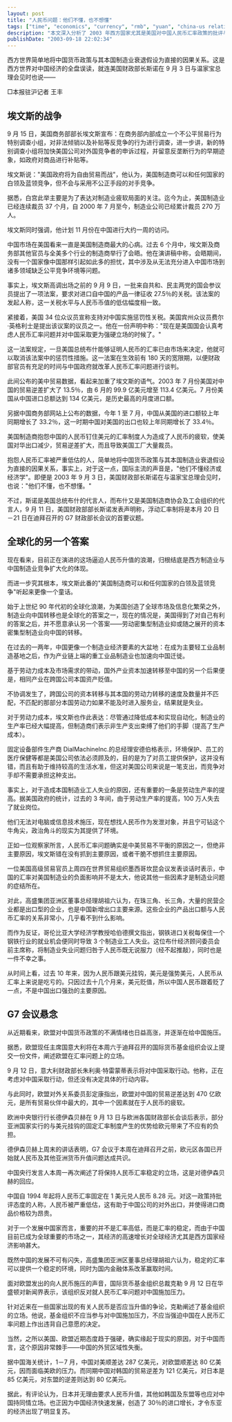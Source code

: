 ```yaml
---
layout: post
title: "人民币问题：他们不懂，也不想懂"
tags: ["time", "economics", "currency", "rmb", "yuan", "china-us relations", "trade", "monetary policy", "g7", "globalization"]
description: "本文深入分析了 2003 年西方国家尤其是美国对中国人民币汇率政策的批评与施压。文章揭示西方世界简单地将中国货币政策与其本国制造业衰退视为直接因果关系的误区。美国商务部部长埃文斯成立贸易行为特别调查小组，美国国会议员提议对中国商品征收 27.5% 惩罚性关税，暗示人民币被低估。然而，专家指出造成美国制造业衰退的主要原因是全球化背景下的产业转移与劳动生产率提高，而非人民币汇率。高盛集团亚洲区总经理胡祖六强调，中国民营出口企业的竞争力与人民币汇率关系极小。文章还分析了欧盟对人民币政策的不满情绪以及即将召开的 G7 会议可能讨论的汇率问题，同时指出中国外贸区域性失衡的现实情况：对美欧顺差与对亚洲邻国逆差并存。国际货币基金组织则反对就人民币汇率问题对中国施加压力。"
publishDate: "2003-09-18 22:02:34"
---
```


西方世界简单地将中国货币政策与其本国制造业衰退假设为直接的因果关系。这是西方世界对中国经济的全盘误读，就连美国财政部长斯诺在 9 月 3 日与温家宝总理会见时也说——

□本报驻沪记者 王丰

## 埃文斯的战争

9 月 15 日，美国商务部部长埃文斯宣布：在商务部内部成立一个不公平贸易行为特别调查小组，对非法倾销以及补贴等反竞争的行为进行调查，进一步讲，新的特别调查小组将加快美国公司对外国竞争者的申诉过程，并留意反垄断行为的早期迹象，如政府对商品进行补贴等。

埃文斯说："美国政府将为自由贸易而战"，他认为，美国制造商可以和任何国家的白领及蓝领竞争，但不会与采用不公正手段的对手竞争。

据悉，白宫此举主要是为了表达对制造业疲软局面的关注。迄今为止，美国制造业已经连续裁员 37 个月，自 2000 年 7 月至今，制造业公司已经累计裁员 270 万人。

埃文斯同时强调，他计划 11 月份在中国进行大约一周的访问。

中国市场在美国看来一直是美国制造商最大的心病。过去 6 个月中，埃文斯及商务部其他官员与全美多个行业的制造商举行了会晤。他在演讲稿中称，会晤期间，没有一个国家像中国那样引起如此多的担忧，其中涉及从无法充分进入中国市场到诸多领域缺乏公平竞争环境等问题。

事实上，埃文斯高调出场之前的 9 月 9 日，一批来自共和、民主两党的国会参议员提出了一项法案，要求对进口自中国的产品一律征收 27.5％的关税。该法案的发起人称，这一关税水平与人民币币值的低估幅度相一致。

紧接着，美国 34 位众议员宣称支持对中国实施惩罚性关税。美国宾州众议员费尔·英格利士是提出该议案的议员之一。他在一份声明中称："现在是美国国会认真考虑人民币汇率问题并对中国采取更为强硬立场的时候了。"

这一法案规定，一旦美国总统布什能够证明人民币的汇率已由市场来决定，他就可以取消该法案中的惩罚性措施。这一法案在生效前有 180 天的宽限期，以便财政部官员有充足的时间与中国政府就改革人民币汇率问题进行谈判。

此间公布的美中贸易数据，看起来加重了埃文斯的语气。2003 年 7 月份美国对中国的贸易逆差扩大了 13.5％，由 6 月的 99.9 亿美元增至 113.4 亿美元。7 月份美国从中国进口总额达到 134 亿美元，是历史最高的月度进口额。

另据中国商务部网站上公布的数据，今年 1 至 7 月，中国从美国的进口额较上年同期增长了 33.2％，这一时期中国对美国的出口也较上年同期增长了 33.4％。

美国制造商抱怨中国的人民币钉住美元的汇率制度人为造成了人民币的疲软，使美国对华出口减少，贸易逆差扩大，而且导致美国工厂大量裁员。

抱怨人民币汇率被严重低估的人，简单地将中国货币政策与其本国制造业衰退假设为直接的因果关系，事实上，对于这一点，国际主流的声音是，"他们不懂经济或经济学"。即便是 2003 年 9 月 3 日，美国财政部长斯诺在与温家宝总理会见时，也说："他们不懂，也不想懂。"

不过，斯诺是美国总统布什的代言人，而布什又是美国制造商协会及工会组织的代言人，9 月 11 日，美国财政部部长斯诺发表声明称，浮动汇率制将是本月 20 日－21 日在迪拜召开的 G7 财政部长会议的首要议题。

## 全球化的另一个答案

现在看来，目前正在演进的这场逼迫人民币升值的浪潮，归根结底是西方制造业与中国制造业竞争扩大化的体现。

而进一步究其根本，埃文斯此番的"美国制造商可以和任何国家的白领及蓝领竞争"听起来更像一个童话。

始于上世纪 90 年代初的全球化浪潮，为美国创造了全球市场及信息化繁荣之外，制造业向中国转移也是全球化的答案之一，现在的情况是，美国得到了对自己有利的答案之后，并不愿意承认另一个答案——劳动密集型制造业抑或随之展开的资本密集型制造业向中国的转移。

在过去的一两年，中国更像一个制造业经济要素的大盆地：在成为主要轻工业品制造基地之后，作为产业链上端的重工业品制造业也加速向中国迁徙。

基于劳动力成本及市场需求的带动，国外产业资本加速转移至中国的另一个后果便是，相同产业在跨国公司本国资产贬值。

不协调发生了，跨国公司的资本转移与其本国的劳动力转移的速度及数量并不匹配，不匹配的那部分本国劳动力如果不能及时进入服务业，结果就是失业。

对于劳动力成本，埃文斯也作此表达：尽管通过降低成本和实现自动化，制造业的生产率已经大幅提高，但制造商们表示非生产支出束缚了他们的手脚（提高了生产成本）。

固定设备部件生产商 DialMachineInc.的总经理安德伯格表示，环境保护、员工的医疗保健等都是美国公司依法必须顾及的，目的是为了对员工提供保护，这并没有错，而且有助于维持较高的生活水准，但这对美国公司来说是一笔支出，而竞争对手却不需要承担这种支出。

事实上，对于造成本国制造业工人失业的原因，还有重要的一条是劳动生产率的提高。据美国政府的统计，过去的 3 年间，由于劳动生产率的提高，100 万人失去了就业岗位。

他们无法对电脑或信息技术施压，现在想找人民币作为发泄对象，并且宁可钻这个牛角尖，政治角斗的现实为其提供了环境。

正如一位观察家所言，人民币汇率问题确实是中美贸易不平衡的原因之一，但绝非主要原因，埃文斯错在没有抓到主要原因，或者干脆不想抓住主要原因。

一位美国高级贸易官员上周四在世界贸易组织墨西哥坎昆会议发表谈话时表示，中国的汇率对美国制造业的负面影响并不是太大，他说其他一些因素才是制造业问题的症结所在。

对此，高盛集团亚洲区董事总经理胡祖六认为，在珠三角、长三角，大量的民营企业都是出口型的企业，也是中国新增出口主要来源。这些企业的产品出口额与人民币汇率的关系非常小，几乎看不到什么影响。

而作为反证，哥伦比亚大学经济学教授哈伯德撰文指出，钢铁进口关税每保住一个钢铁行业的就业机会便同时导致 3 个制造业工人失业。这位布什经济顾问委员会前主席称，将制造业失业问题归咎于人民币既无说服力（经不起推敲），同时也是一件不幸之事。

从时间上看，过去 10 年来，因为人民币跟美元挂钩，美元是强势美元，人民币从汇率上来说是吃亏的。只因过去十几个月来，美元贬值，所以中国人民币跟着贬了一点，不是中国出口强劲的主要原因。

## G7 会议悬念

从近期看来，欧盟对中国货币政策的不满情绪也日益高涨，并逐渐在给中国施压。

据悉，欧盟现任主席国意大利将在本周六于迪拜召开的国际货币基金组织会议上提交一份文件，阐述欧盟在汇率问题上的立场。

9 月 12 日，意大利财政部长朱利奥·特雷蒙蒂表示将对中国采取行动。他称，正在考虑对中国采取行动，但还没有决定具体的行动内容。

与此同时，欧盟对外关系委员彭定康指出，欧盟对中国的贸易逆差达到 470 亿欧元，是所有贸易伙伴中最大的，其中一个因素就在于人民币的疲软。

欧洲中央银行行长德伊森贝赫在 9 月 13 日与欧洲各国财政部长会谈后表示，部分亚洲国家实行的与美元挂钩的固定汇率制度产生的优势给欧元带来了不应有的负担。

德伊森贝赫上周末的讲话表明，G7 会议于本周在迪拜召开之前，欧元区各国已开始就人民币及其他亚洲货币升值问题达成共识。

中国央行发言人本周一再次阐述了将保持人民币汇率稳定的立场，这是对德伊森贝赫的回应。

中国自 1994 年起将人民币汇率固定在 1 美元兑人民币 8.28 元。对这一政策持批评态度的人称，人民币被严重低估，这有助于中国公司的对外出口，并使得进口商品价格较为昂贵。

对于一个发展中国家而言，重要的并不是汇率高低，而是汇率的稳定，而由于中国目前已成为全球重要的市场之一，其经济的高速增长对全球经济尤其是西方国家经济影响甚大。

既然中国的发展不可有闪失，高盛集团亚洲区董事总经理胡祖六认为，稳定的汇率可以提供一个稳定的环境，同时为国内金融体系改革赢取时间。

面对欧盟发出的向人民币施压的声音，国际货币基金组织总裁克勒 9 月 12 日在华盛顿对新闻界表示，该组织反对就人民币汇率问题对中国施加压力。

针对近来在一些国家出现的有关人民币是否应当升值的争论，克勒阐述了基金组织的立场。他说，基金组织不应当参与对中国施加压力，不应当强迫中国在人民币汇率问题上作出违背自己意愿的决定。

当然，之所以美国、欧盟近期态度趋于强硬，确实缘起于现实的原因，对于中国而言，这个原因非常棘手——中国的外贸区域性失衡。

据中国海关统计，1－7 月，中国对美顺差达 287 亿美元，对欧盟顺差达 80 亿美元，因而面临美欧的压力。而同期中国对韩国的贸易逆差为 121 亿美元，对日本是 85 亿美元，对东盟的逆差则达到 80 亿美元。

据此，有评论认为，日本并无理由要求人民币升值，其他如韩国及东盟等也应对中国持同情立场。也正因为中国经济快速发展，创造了 30％的进口增长，才令东亚的经济出现了明显复苏。
